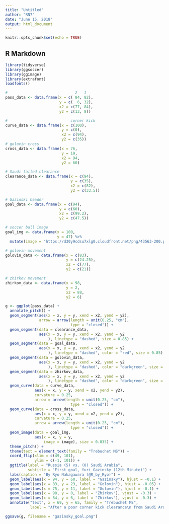 ```yaml
---
title: "Untitled"
author: "RN7"
date: "June 15, 2018"
output: html_document
---
```


```r
knitr::opts_chunk$set(echo = TRUE)
```

## R Markdown

```r
library(tidyverse)
library(ggsoccer)
library(ggimage)
library(extrafont)
loadfonts()

#                              2   1  
pass_data <- data.frame(x = c( 84, 82),
                        y = c(  6, 32),
                        x2 = c(77, 84),
                        y2 = c(13, 8))

#                            corner kick
curve_data <- data.frame(x = c(100),
                         y = c(0),
                         x2 = c(94),
                         y2 = c(35))
# golovin cross
cross_data <- data.frame(x = 76,
                         y = 19,
                         x2 = 94,
                         y2 = 60)

# Saudi failed clearance 
clearance_data <- data.frame(x = c(94),
                             y = c(35),
                             x2 = c(82),
                             y2 = c(33.5))

# Gazinski header
goal_data <- data.frame(x = c(94),
                        y = c(60),
                        x2 = c(99.2),
                        y2 = c(47.5))

# soccer ball image
goal_img <- data.frame(x = 100,
                       y = 47) %>% 
  mutate(image = "https://d30y9cdsu7xlg0.cloudfront.net/png/43563-200.png")

# golovin movement
golovin_data <- data.frame(x = c(83),
                           y = c(24.25),
                           x2 = c(77),
                           y2 = c(21))

# zhirkov movement 
zhirkov_data <- data.frame(x = 98,
                           y = 2,
                           x2 = 88,
                           y2 = 6)

g <- ggplot(pass_data) +
  annotate_pitch() +
  geom_segment(aes(x = x, y = y, xend = x2, yend = y2),
               arrow = arrow(length = unit(0.25, "cm"),
                             type = "closed")) +
  geom_segment(data = clearance_data,
               aes(x = x, y = y, xend = x2, yend = y2
                   ), linetype = "dashed", size = 0.85) +
  geom_segment(data = goal_data,
               aes(x = x, y = y, xend = x2, yend = y2
                   ), linetype = "dashed", color = "red", size = 0.85) +
  geom_segment(data = golovin_data,
               aes(x = x, y = y, xend = x2, yend = y2
                   ), linetype = "dashed", color = "darkgreen", size = 1.2) +
  geom_segment(data = zhirkov_data,
               aes(x = x, y = y, xend = x2, yend = y2
                   ), linetype = "dashed", color = "darkgreen", size = 1.25) +
  geom_curve(data = curve_data, 
             aes(x = x, y = y, xend = x2, yend = y2), 
             curvature = 0.25, 
             arrow = arrow(length = unit(0.25, "cm"),
                             type = "closed")) +
  geom_curve(data = cross_data, 
             aes(x = x, y = y, xend = x2, yend = y2), 
             curvature = 0.25, 
             arrow = arrow(length = unit(0.25, "cm"),
                             type = "closed")) +
  geom_image(data = goal_img,
             aes(x = x, y = y,
                 image = image), size = 0.035) +
  theme_pitch() + 
  theme(text = element_text(family = "Trebuchet MS")) +
  coord_flip(xlim = c(49, 101),
             ylim = c(-1, 101)) +
  ggtitle(label = "Russia (5) vs. (0) Saudi Arabia", 
          subtitle = "First goal, Yuri Gazinsky (12th Minute)") +
  labs(caption = "By Ryo Nakagawara (@R_by_Ryo)") +
  geom_label(aes(x = 94, y = 60, label = "Gazinsky"), hjust = -0.1) +
  geom_label(aes(x = 83, y = 23, label = "Golovin"), hjust = -0.05) +
  geom_label(aes(x = 75, y = 11, label = "Golovin"), hjust = -0.1) +
  geom_label(aes(x = 98, y = 0, label = "Zhirkov"), vjust = -0.3) +
  geom_label(aes(x = 84, y = 6, label = "Zhirkov"), vjust = -0.3) +
  annotate("text", x = 69, y = 65, family = "Trebuchet MS",
           label = "After a poor corner kick clearance\n from Saudi Arabia, Golovin picks up the loose ball, \n exchanges a give-and-go pass with Zhirkov\n before finding Gazinsky with a beautiful cross!")

ggsave(g, filename = "gazinsky_goal.png")

```









































